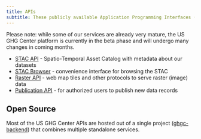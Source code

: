 ```yaml
---
title: APIs
subtitle: These publicly available Application Programming Interfaces (APIs) are provided by the US GHG Center
---
```


Please note: while some of our services are already very mature, the US GHG Center platform is currently in the beta phase and will undergo many changes in coming months.

* [STAC API](https://earth.gov/ghgcenter/api/stac/docs) - Spatio-Temporal Asset Catalog with metadata about our datasets
* [STAC Browser](https://radiantearth.github.io/stac-browser/#/external/earth.gov/ghgcenter/api/stac) - convenience interface for browsing the STAC
* [Raster API](https://earth.gov/ghgcenter/api/raster/docs) - web map tiles and other protocols to serve raster (image) data
* [Publication API](https://earth.gov/ghgcenter/api/publish) - for authorized users to publish new data records


## Open Source

Most of the US GHG Center APIs are hosted out of a single project ([ghgc-backend](https://github.com/US-GHG-Center/ghgc-backend)) that combines multiple standalone services.